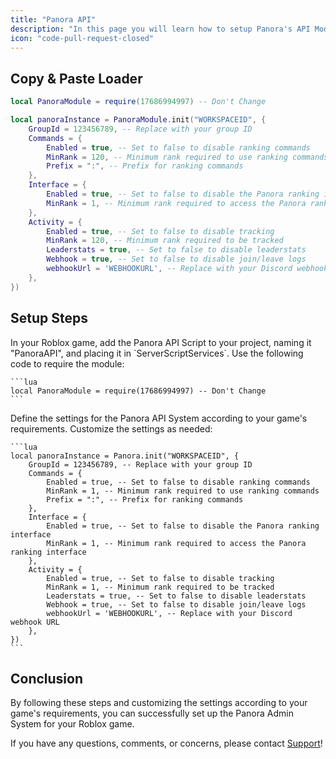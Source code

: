 ---
title: "Panora API"
description: "In this page you will learn how to setup Panora's API Module."
icon: "code-pull-request-closed"
---

## Copy & Paste Loader

```lua
local PanoraModule = require(17686994997) -- Don't Change

local panoraInstance = PanoraModule.init("WORKSPACEID", {
    GroupId = 123456789, -- Replace with your group ID
    Commands = {
        Enabled = true, -- Set to false to disable ranking commands
        MinRank = 120, -- Minimum rank required to use ranking commands
        Prefix = ":", -- Prefix for ranking commands
    },
    Interface = {
        Enabled = true, -- Set to false to disable the Panora ranking interface
        MinRank = 1, -- Minimum rank required to access the Panora ranking interface
    },
    Activity = {
        Enabled = true, -- Set to false to disable tracking
        MinRank = 120, -- Minimum rank required to be tracked
        Leaderstats = true, -- Set to false to disable leaderstats
        Webhook = true, -- Set to false to disable join/leave logs
        webhookUrl = 'WEBHOOKURL', -- Replace with your Discord webhook URL
    },
})
```

## Setup Steps

<Steps activeStep={0}>
  <Step title="Install Panora Module">
    <p>In your Roblox game, add the Panora API Script to your project, naming it "PanoraAPI", and placing it in `ServerScriptServices`. Use the following code to require the module:</p>

    ```lua
    local PanoraModule = require(17686994997) -- Don't Change
    ```

  </Step>

  <Step title="Configure Panora Settings">
    <p>Define the settings for the Panora API System according to your game's requirements. Customize the settings as needed:</p>

    ```lua
    local panoraInstance = Panora.init("WORKSPACEID", {
        GroupId = 123456789, -- Replace with your group ID
        Commands = {
            Enabled = true, -- Set to false to disable ranking commands
            MinRank = 1, -- Minimum rank required to use ranking commands
            Prefix = ":", -- Prefix for ranking commands
        },
        Interface = {
            Enabled = true, -- Set to false to disable the Panora ranking interface
            MinRank = 1, -- Minimum rank required to access the Panora ranking interface
        },
        Activity = {
            Enabled = true, -- Set to false to disable tracking
            MinRank = 1, -- Minimum rank required to be tracked
            Leaderstats = true, -- Set to false to disable leaderstats
            Webhook = true, -- Set to false to disable join/leave logs
            webhookUrl = 'WEBHOOKURL', -- Replace with your Discord webhook URL
        },
    })
    ```

  </Step>

</Steps>

## Conclusion

By following these steps and customizing the settings according to your game's requirements, you can successfully set up the Panora Admin System for your Roblox game.

If you have any questions, comments, or concerns, please contact [Support](https://discord.com/invite/s7VhTPQ32b)!

